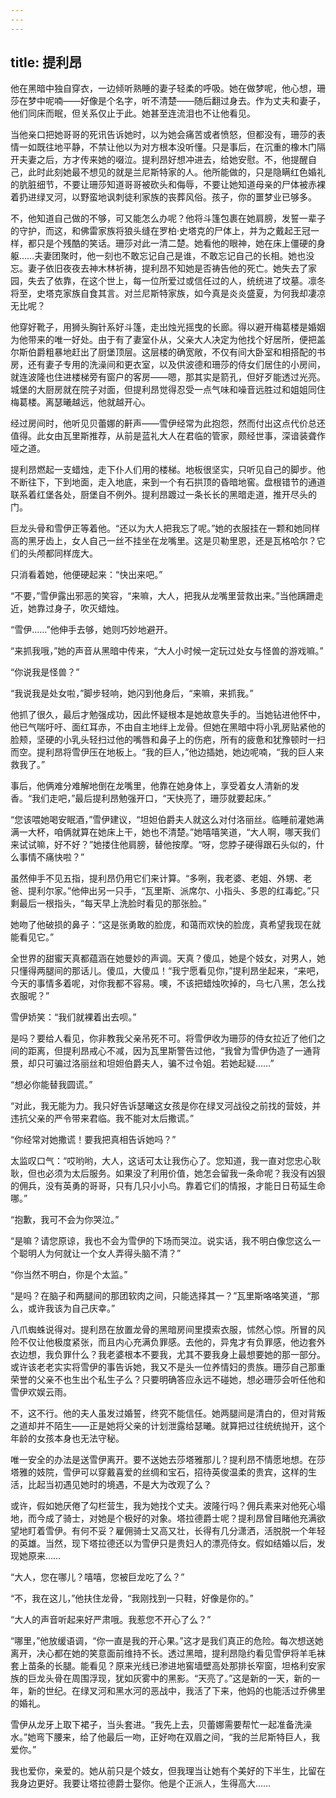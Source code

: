 ```yaml
---
---
---
```

title: 提利昂
---




他在黑暗中独自穿衣，一边倾听熟睡的妻子轻柔的呼吸。她在做梦呢，他心想，珊莎在梦中呢喃——好像是个名字，听不清楚——随后翻过身去。作为丈夫和妻子，他们同床而眠，但关系仅止于此。她甚至连流泪也不让他看见。

当他亲口把她哥哥的死讯告诉她时，以为她会痛苦或者愤怒，但都没有，珊莎的表情一如既往地平静，不禁让他以为对方根本没听懂。只是事后，在沉重的橡木门隔开夫妻之后，方才传来她的啜泣。提利昂好想冲进去，给她安慰。不，他提醒自己，此时此刻她最不想见的就是兰尼斯特家的人。他所能做的，只是隐瞒红色婚礼的肮脏细节，不要让珊莎知道哥哥被砍头和侮辱，不要让她知道母亲的尸体被赤裸着扔进绿叉河，以野蛮地讽刺徒利家族的丧葬风俗。孩子，你的噩梦业已够多。

不，他知道自己做的不够，可又能怎么办呢？他将斗篷包裹在她肩膀，发誓一辈子的守护，而这，和佛雷家族将狼头缝在罗柏·史塔克的尸体上，并为之戴起王冠一样，都只是个残酷的笑话。珊莎对此一清二楚。她看他的眼神，她在床上僵硬的身躯……夫妻团聚时，他一刻也不敢忘记自己是谁，不敢忘记自己的长相。她也没忘。妻子依旧夜夜去神木林祈祷，提利昂不知她是否祷告他的死亡。她失去了家园，失去了依靠，在这个世上，每一位所爱过或信任过的人，统统进了坟墓。凛冬将至，史塔克家族自食其言。对兰尼斯特家族，如今真是炎炎盛夏，为何我却凄凉无比呢？

他穿好靴子，用狮头胸针系好斗篷，走出烛光摇曳的长廊。得以避开梅葛楼是婚姻为他带来的唯一好处。由于有了妻室仆从，父亲大人决定为他找个好居所，便把盖尔斯伯爵粗暴地赶出了厨堡顶层。这层楼的确宽敞，不仅有间大卧室和相搭配的书房，还有妻子专用的洗澡间和更衣室，以及供波德和珊莎的侍女们居住的小房间，就连波隆也住进楼梯旁有窗户的客房——嗯，那其实是箭孔，但好歹能透过光亮。城堡的大厨房就在院子对面，但提利昂觉得忍受一点气味和噪音远胜过和姐姐同住梅葛楼。离瑟曦越远，他就越开心。

经过房间时，他听见贝蕾娜的鼾声——雪伊经常为此抱怨，然而付出这点代价总还值得。此女由瓦里斯推荐，从前是蓝礼大人在君临的管家，颇经世事，深谙装聋作哑之道。

提利昂燃起一支蜡烛，走下仆人们用的楼梯。地板很坚实，只听见自己的脚步。他不断往下，下到地面，走入地底，来到一个有石拱顶的昏暗地窖。盘根错节的通道联系着红堡各处，厨堡自不例外。提利昂踱过一条长长的黑暗走道，推开尽头的门。

巨龙头骨和雪伊正等着他。“还以为大人把我忘了呢。”她的衣服挂在一颗和她同样高的黑牙齿上，女人自己一丝不挂坐在龙嘴里。这是贝勒里恩，还是瓦格哈尔？它们的头颅都同样庞大。

只消看着她，他便硬起来：“快出来吧。”

“不要，”雪伊露出邪恶的笑容，“来嘛，大人，把我从龙嘴里营救出来。”当他蹒跚走近，她靠过身子，吹灭蜡烛。

“雪伊……”他伸手去够，她则巧妙地避开。

“来抓我哦，”她的声音从黑暗中传来，“大人小时候一定玩过处女与怪兽的游戏嘛。”

“你说我是怪兽？”

“我说我是处女啦，”脚步轻响，她闪到他身后，“来嘛，来抓我。”

他抓了很久，最后才勉强成功，因此怀疑根本是她故意失手的。当她钻进他怀中，他已气喘吁吁、面红耳赤，不由自主地绊上龙骨。但她在黑暗中将小乳房贴紧他的脸颊，坚硬的小乳头轻扫过他的嘴唇和鼻子上的伤疤，所有的疲惫和犹豫顿时一扫而空。提利昂将雪伊压在地板上。“我的巨人，”他边插她，她边呢喃，“我的巨人来救我了。”

事后，他俩难分难解地倒在龙嘴里，他靠在她身体上，享受着女人清新的发香。“我们走吧，”最后提利昂勉强开口，“天快亮了，珊莎就要起床。”

“您该喂她喝安眠酒，”雪伊建议，“坦妲伯爵夫人就这么对付洛丽丝。临睡前灌她满满一大杯，咱俩就算在她床上干，她也不清楚。”她嘻嘻笑道，“大人啊，哪天我们来试试嘛，好不好？”她搂住他肩膀，替他按摩。“呀，您脖子硬得跟石头似的，什么事情不痛快啦？”

虽然伸手不见五指，提利昂仍用它们来计算。“多咧，我老婆、老姐、外甥、老爸、提利尔家。”他伸出另一只手，“瓦里斯、派席尔、小指头、多恩的红毒蛇。”只剩最后一根指头，“每天早上洗脸时看见的那张脸。”

她吻了他破损的鼻子：“这是张勇敢的脸庞，和蔼而欢快的脸庞，真希望我现在就能看见它。”

全世界的甜蜜天真都蕴涵在她曼妙的声调。天真？傻瓜，她是个妓女，对男人，她只懂得两腿间的那话儿。傻瓜，大傻瓜！“我宁愿看见你，”提利昂坐起来，“来吧，今天的事情多着呢，对你我都不容易。噢，不该把蜡烛吹掉的，乌七八黑，怎么找衣服呢？”

雪伊娇笑：“我们就裸着出去呗。”

是吗？要给人看见，你非教我父亲吊死不可。将雪伊收为珊莎的侍女拉近了他们之间的距离，但提利昂戒心不减，因为瓦里斯警告过他，“我曾为雪伊伪造了一通背景，却只可骗过洛丽丝和坦妲伯爵夫人，骗不过令姐。若她起疑……”

“想必你能替我圆谎。”

“对此，我无能为力。我只好告诉瑟曦这女孩是你在绿叉河战役之前找的营妓，并违抗父亲的严令带来君临。我不能对太后撒谎。”

“你经常对她撒谎！要我把真相告诉她吗？”

太监叹口气：“哎哟哟，大人，这话可太让我伤心了。您知道，我一直对您忠心耿耿，但也必须为太后服务。如果没了利用价值，她怎会留我一条命呢？我没有凶狠的佣兵，没有英勇的哥哥，只有几只小小鸟。靠着它们的情报，才能日日苟延生命哪。”

“抱歉，我可不会为你哭泣。”

“是嘛？请您原谅，我也不会为雪伊的下场而哭泣。说实话，我不明白像您这么一个聪明人为何就让一个女人弄得头脑不清？”

“你当然不明白，你是个太监。”

“是吗？在脑子和两腿间的那团软肉之间，只能选择其一？”瓦里斯咯咯笑道，“那么，或许我该为自己庆幸。”

八爪蜘蛛说得对。提利昂在放置龙骨的黑暗房间里摸索衣服，怵然心惊。所冒的风险不仅让他极度紧张，而且内心充满负罪感。去他的，异鬼才有负罪感，他边套外衣边想，我负罪什么？我老婆根本不要我，尤其不要我身上最想要她的那一部分。或许该老老实实将雪伊的事告诉她，我又不是头一位养情妇的贵族。珊莎自己那重荣誉的父亲不也生出个私生子么？只要明确答应永远不碰她，想必珊莎会听任他和雪伊欢娱云雨。

不，这不行。他的夫人虽发过婚誓，终究不能信任。她两腿间是清白的，但对背叛之道却并不陌生——正是她将父亲的计划泄露给瑟曦。就算把过往统统抛开，这个年龄的女孩本身也无法守秘。

唯一安全的办法是送雪伊离开。要不送她去莎塔雅那儿？提利昂不情愿地想。在莎塔雅的妓院，雪伊可以穿戴喜爱的丝绸和宝石，招待英俊温柔的贵宾，这样的生活，比起当初遇见她时的境遇，不是大为改观了么？

或许，假如她厌倦了勾栏营生，我为她找个丈夫。波隆行吗？佣兵素来对他死心塌地，而今成了骑士，对她是个极好的对象。塔拉德爵士呢？提利昂曾目睹他充满欲望地盯着雪伊。有何不妥？雇佣骑士又高又壮，长得有几分潇洒，活脱脱一个年轻的英雄。当然，现下塔拉德还以为雪伊只是贵妇人的漂亮侍女。假如结婚以后，发现她原来……

“大人，您在哪儿？嘻嘻，您被巨龙吃了么？”

“不，我在这儿，”他扶住龙骨，“我刚找到一只鞋，好像是你的。”

“大人的声音听起来好严肃哦。我惹您不开心了么？”

“哪里，”他放缓语调，“你一直是我的开心果。”这才是我们真正的危险。每次想送她离开，决心都在她的笑意面前维持不长。透过黑暗，提利昂隐约看见雪伊将羊毛袜套上苗条的长腿。能看见？原来光线已渗进地窖墙壁高处那排长窄窗，坦格利安家族的巨龙头骨在周围浮现，犹如灰雾中的黑影。“天亮了。”这是新的一天，新的一年，新的世纪。在绿叉河和黑水河的恶战中，我活了下来，他妈的也能活过乔佛里的婚礼。

雪伊从龙牙上取下裙子，当头套进。“我先上去，贝蕾娜需要帮忙一起准备洗澡水。”她弯下腰来，给了他最后一吻，正好吻在双眉之间，“我的兰尼斯特巨人，我爱你。”

我也爱你，亲爱的。她从前只是个妓女，但我理当让她有个美好的下半生，比留在我身边更好。我要让塔拉德爵士娶你。他是个正派人，生得高大……
